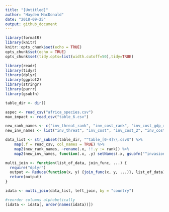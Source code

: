 ---
title: "[Untitled]"
author: "Hayden MacDonald"
date: "2018-09-25"
output: github_document
---

```{r setup, include=FALSE}
library(formatR)
library(knitr)
knitr::opts_chunk$set(echo = TRUE)
opts_chunk$set(echo = TRUE)
opts_chunk$set(tidy.opts=list(width.cutoff=50),tidy=TRUE)
```

```{r setup}
library(readr)
library(tidyr)
library(dplyr)
library(ggplot2)
library(stringr)
library(purrr)
library(gsubfn)
```

```{r import rename unlist, warning = FALSE, message = FALSE}
table_dir <- dir()

aspec <- read_csv("africa_species.csv")
max_impact <- read_csv("table_6.csv")

new_rank_names <- c("inv_threat_rank", "inv_cost_rank", "inv_cost_gdp_rank", "inv_cost_src_rank")
new_inv_names <- list("inv_threat", "inv_cost", "inv_cost_2", "inv_cost_src")

data_list <- str_subset(table_dir, "^table_[0-4]\\.csv$") %>%
    map(.f = read_csv, col_names = TRUE) %>%
    map2(new_rank_names, ~rename(.x, !!.y := rank)) %>%
    map2(new_inv_names, function(.x, .y) setNames(.x, gsubfn("^invasion_(.*)", .y, names(.x))))
```                                                             

```{r multi_join func}
multi_join <- function(list_of_data, join_func, ...) {
  require("dplyr")
  output <- Reduce(function(x, y) {join_func(x, y, ...)}, list_of_data)
  return(output)
}
```

```{r merge}
idata <- multi_join(data_list, left_join, by = "country")

#reorder columns alphabetically
(idata <- idata[, order(names(idata))])
```

```{r visualize}

```











